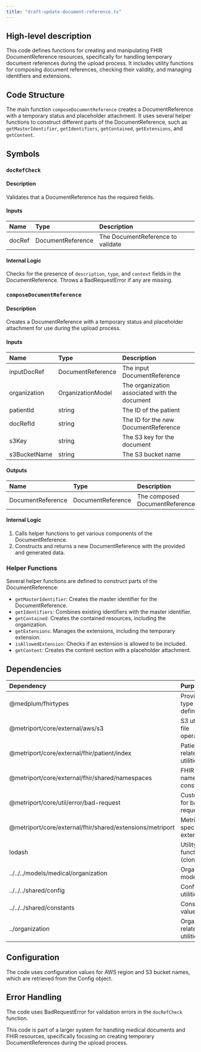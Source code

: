 ```yaml
---
title: "draft-update-document-reference.ts"
---
```


## High-level description
This code defines functions for creating and manipulating FHIR DocumentReference resources, specifically for handling temporary document references during the upload process. It includes utility functions for composing document references, checking their validity, and managing identifiers and extensions.

## Code Structure
The main function `composeDocumentReference` creates a DocumentReference with a temporary status and placeholder attachment. It uses several helper functions to construct different parts of the DocumentReference, such as `getMasterIdentifier`, `getIdentifiers`, `getContained`, `getExtensions`, and `getContent`.

## Symbols

### `docRefCheck`
#### Description
Validates that a DocumentReference has the required fields.

#### Inputs
| Name | Type | Description |
|:-----|:-----|:------------|
| docRef | DocumentReference | The DocumentReference to validate |

#### Internal Logic
Checks for the presence of `description`, `type`, and `context` fields in the DocumentReference. Throws a BadRequestError if any are missing.

### `composeDocumentReference`
#### Description
Creates a DocumentReference with a temporary status and placeholder attachment for use during the upload process.

#### Inputs
| Name | Type | Description |
|:-----|:-----|:------------|
| inputDocRef | DocumentReference | The input DocumentReference |
| organization | OrganizationModel | The organization associated with the document |
| patientId | string | The ID of the patient |
| docRefId | string | The ID for the new DocumentReference |
| s3Key | string | The S3 key for the document |
| s3BucketName | string | The S3 bucket name |

#### Outputs
| Name | Type | Description |
|:-----|:-----|:------------|
| DocumentReference | DocumentReference | The composed DocumentReference |

#### Internal Logic
1. Calls helper functions to get various components of the DocumentReference.
2. Constructs and returns a new DocumentReference with the provided and generated data.

### Helper Functions
Several helper functions are defined to construct parts of the DocumentReference:

- `getMasterIdentifier`: Creates the master identifier for the DocumentReference.
- `getIdentifiers`: Combines existing identifiers with the master identifier.
- `getContained`: Creates the contained resources, including the organization.
- `getExtensions`: Manages the extensions, including the temporary extension.
- `isAllowedExtension`: Checks if an extension is allowed to be included.
- `getContent`: Creates the content section with a placeholder attachment.

## Dependencies
| Dependency | Purpose |
|:-----------|:--------|
| @medplum/fhirtypes | Provides FHIR type definitions |
| @metriport/core/external/aws/s3 | S3 utilities for file operations |
| @metriport/core/external/fhir/patient/index | Patient-related FHIR utilities |
| @metriport/core/external/fhir/shared/namespaces | FHIR namespace constants |
| @metriport/core/util/error/bad-request | Custom error for bad requests |
| @metriport/core/external/fhir/shared/extensions/metriport | Metriport-specific FHIR extensions |
| lodash | Utility functions (cloneDeep) |
| ../../../models/medical/organization | Organization model |
| ../../../shared/config | Configuration utilities |
| ../../../shared/constants | Constant values |
| ../organization | Organization-related FHIR utilities |

## Configuration
The code uses configuration values for AWS region and S3 bucket names, which are retrieved from the Config object.

## Error Handling
The code uses BadRequestError for validation errors in the `docRefCheck` function.

This code is part of a larger system for handling medical documents and FHIR resources, specifically focusing on creating temporary DocumentReferences during the upload process.